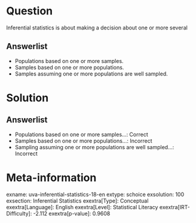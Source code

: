 Question
========

Inferential statistics is about making a decision about one or more several

Answerlist
----------

* Populations based on one or more samples.
* Samples based on one or more populations.
* Samples assuming one or more populations are well sampled.

Solution
========

Answerlist
----------

* Populations based on one or more samples...: Correct
* Samples based on one or more populations...: Incorrect
* Sampling assuming one or more populations are well sampled...: Incorrect

Meta-information
================
exname: uva-inferential-statistics-18-en
extype: schoice
exsolution: 100
exsection: Inferential Statistics
exextra[Type]: Conceptual
exextra[Language]: English
exextra[Level]: Statistical Literacy
exextra[IRT-Difficulty]: -2.112
exextra[p-value]: 0.9608
